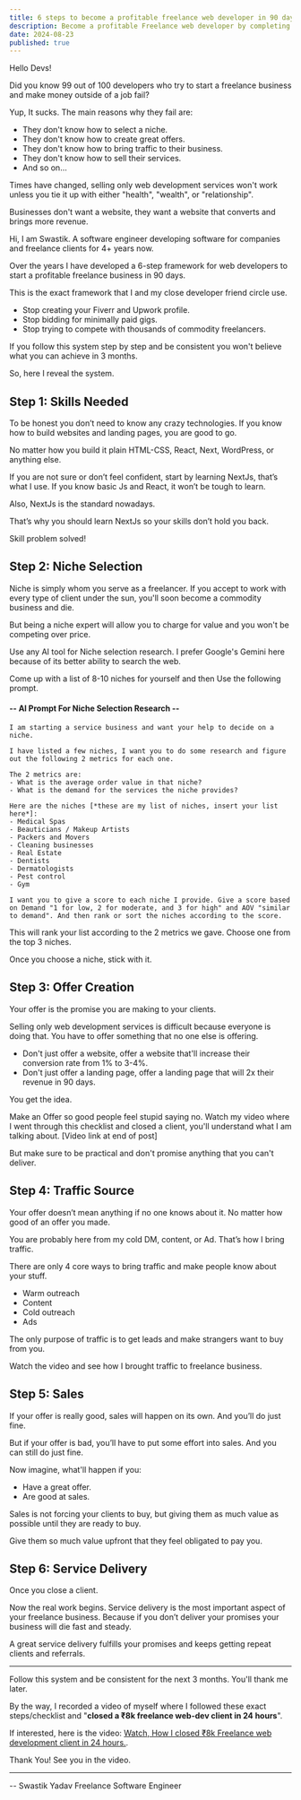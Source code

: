 ```yaml
---
title: 6 steps to become a profitable freelance web developer in 90 days.
description: Become a profitable Freelance web developer by completing the step by step checklist.
date: 2024-08-23
published: true
---
```


Hello Devs!

Did you know 99 out of 100 developers who try to start a freelance business and make money outside of a job fail?

Yup, It sucks. The main reasons why they fail are:

- They don't know how to select a niche.
- They don't know how to create great offers.
- They don't know how to bring traffic to their business.
- They don't know how to sell their services.
- And so on...

Times have changed, selling only web development services won't work unless you tie it up with either "health", "wealth", or "relationship".

Businesses don't want a website, they want a website that converts and brings more revenue.

Hi, I am Swastik. A software engineer developing software for companies and freelance clients for 4+ years now.

Over the years I have developed a 6-step framework for web developers to start a profitable freelance business in 90 days.

This is the exact framework that I and my close developer friend circle use.

- Stop creating your Fiverr and Upwork profile.
- Stop bidding for minimally paid gigs.
- Stop trying to compete with thousands of commodity freelancers.

If you follow this system step by step and be consistent you won't believe what you can achieve in 3 months.

So, here I reveal the system.

## Step 1: Skills Needed

To be honest you don’t need to know any crazy technologies. If you know how to build websites and landing pages, you are good to go.

No matter how you build it plain HTML-CSS, React, Next, WordPress, or anything else.

If you are not sure or don’t feel confident, start by learning NextJs, that’s what I use. If you know basic Js and React, it won’t be tough to learn.

Also, NextJs is the standard nowadays.

That’s why you should learn NextJs so your skills don’t hold you back.

Skill problem solved!

## Step 2: Niche Selection

Niche is simply whom you serve as a freelancer. If you accept to work with every type of client under the sun, you'll soon become a commodity business and die.

But being a niche expert will allow you to charge for value and you won't be competing over price.

Use any AI tool for Niche selection research. I prefer Google's Gemini here because of its better ability to search the web.

Come up with a list of 8-10 niches for yourself and then Use the following prompt.

#### -- AI Prompt For Niche Selection Research --

```
I am starting a service business and want your help to decide on a niche.

I have listed a few niches, I want you to do some research and figure out the following 2 metrics for each one.

The 2 metrics are:
- What is the average order value in that niche?
- What is the demand for the services the niche provides?

Here are the niches [*these are my list of niches, insert your list here*]:
- Medical Spas
- Beauticians / Makeup Artists
- Packers and Movers
- Cleaning businesses
- Real Estate
- Dentists
- Dermatologists
- Pest control
- Gym

I want you to give a score to each niche I provide. Give a score based on Demand "1 for low, 2 for moderate, and 3 for high" and AOV "similar to demand". And then rank or sort the niches according to the score.
```

This will rank your list according to the 2 metrics we gave. Choose one from the top 3 niches.

Once you choose a niche, stick with it.

## Step 3: Offer Creation

Your offer is the promise you are making to your clients.

Selling only web development services is difficult because everyone is doing that. You have to offer something that no one else is offering.

- Don't just offer a website, offer a website that'll increase their conversion rate from 1% to 3-4%.
- Don't just offer a landing page, offer a landing page that will 2x their revenue in 90 days.

You get the idea.

Make an Offer so good people feel stupid saying no. Watch my video where I went through this checklist and closed a client, you'll understand what I am talking about. [Video link at end of post]

But make sure to be practical and don't promise anything that you can't deliver.

## Step 4: Traffic Source

Your offer doesn’t mean anything if no one knows about it. No matter how good of an offer you made.

You are probably here from my cold DM, content, or Ad. That’s how I bring traffic.

There are only 4 core ways to bring traffic and make people know about your stuff.

- Warm outreach
- Content
- Cold outreach
- Ads

The only purpose of traffic is to get leads and make strangers want to buy from you.

Watch the video and see how I brought traffic to freelance business.

## Step 5: Sales

If your offer is really good, sales will happen on its own. And you’ll do just fine.

But if your offer is bad, you’ll have to put some effort into sales. And you can still do just fine.

Now imagine, what'll happen if you:

- Have a great offer.
- Are good at sales.

Sales is not forcing your clients to buy, but giving them as much value as possible until they are ready to buy.

Give them so much value upfront that they feel obligated to pay you.

## Step 6: Service Delivery

Once you close a client.

Now the real work begins. Service delivery is the most important aspect of your freelance business. Because if you don’t deliver your promises your business will die fast and steady.

A great service delivery fulfills your promises and keeps getting repeat clients and referrals.

---

Follow this system and be consistent for the next 3 months. You'll thank me later.

By the way, I recorded a video of myself where I followed these exact steps/checklist and "**closed a ₹8k freelance web-dev client in 24 hours**".

If interested, here is the video: [Watch, How I closed ₹8k Freelance web development client in 24 hours.](https://swastikyadav.com/freelance-optin).

Thank You!
See you in the video.

---

-- Swastik Yadav
Freelance Software Engineer
